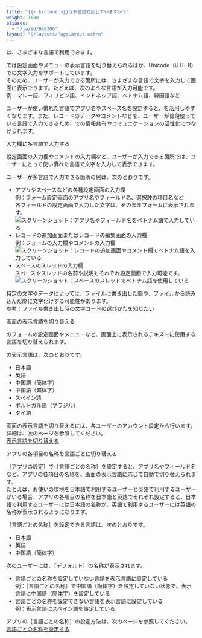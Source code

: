 ```yaml
---
title: "{{< kintone >}}は多言語対応していますか？"
weight: 1600
aliases:
  - "/ja/id/040306"
layout: "@/layouts/PageLayout.astro"
---
```




<Kintone />は、さまざまな言語で利用できます。

<Kintone />では設定画面やメニューの表示言語を切り替えられるほか、Unicode（UTF-8）での文字入力をサポートしています。  
そのため、ユーザーが入力できる箇所には、さまざまな言語で文字を入力して画面に表示できます。たとえば、次のような言語が入力可能です。  
例：マレー語、フィリピン語、インドネシア語、ベトナム語、韓国語など

ユーザーが使い慣れた言語でアプリ名やスペース名を設定すると、<Kintone />を活用しやすくなります。また、レコードのデータやコメントなどを、ユーザーが普段使っている言語で入力できるため、<Kintone />での情報共有やコミュニケーションの活性化につなげられます。

<Heading id="general_localization_30">入力欄に多言語で入力する</Heading>

設定画面の入力欄やコメントの入力欄など、ユーザーが入力できる箇所では、ユーザーにとって使い慣れた言語で文字を入力して表示できます。

ユーザーが多言語で入力できる箇所の例は、次のとおりです。

* アプリやスペースなどの各種設定画面の入力欄  
  例：フォーム設定画面のアプリ名やフィールド名、選択肢の項目名など  
  各フィールドの設定画面で入力した文字は、そのままフォームに表示されます。
  <Img src="/k/kintone/img-ja/other_language_01.png" alt="スクリーンショット：アプリ名やフィールド名をベトナム語で入力している" />
* レコードの追加画面またはレコードの編集画面の入力欄<Wovn></Wovn><Wovn></Wovn>  
  例：フォームの入力欄やコメントの入力欄  
  <Img src="/k/kintone/img-ja/other_language_02.png" alt="スクリーンショット：レコードの追加画面やコメント欄でベトナム語を入力している" />
* スペースのスレッドの入力欄  
  スペースやスレッドの名前や説明もそれぞれ設定画面で入力可能です。
  <Img src="/k/kintone/img-ja/other_language_03.png" alt="スクリーンショット：スペースのスレッドでベトナム語を使用している" />

<Note>

特定の文字やデータによっては、ファイルに書き出した際や、ファイルから読み込んだ際に文字化けする可能性があります。  
参考：[ファイル書き出し時の文字コードの選びかたを知りたい](/k/ja/id/040169.html)

</Note>

<Heading id="general_localization_10">画面の表示言語を切り替える</Heading>

<Kintone />のフォームの設定画面やメニューなど、画面上に表示されるテキストに使用する言語を切り替えられます。

<Kintone />の表示言語は、次のとおりです。

* 日本語
* 英語
* 中国語（簡体字）
* 中国語（繁体字）
* スペイン語
* ポルトガル語（ブラジル）
* タイ語

<Note>

画面の表示言語を切り替えるには、各ユーザーのアカウント設定から行います。詳細は、次のページを参照してください。  
[表示言語を切り替える](/general/ja/id/020410.html)

</Note>

<Heading id="general_localization_20">アプリの各項目の名称を言語ごとに切り替える</Heading>

<Wovn>［アプリの設定］</Wovn>で<Wovn>［言語ごとの名称］</Wovn>を設定すると、アプリ名やフィールド名など、アプリの各項目の名称を、画面の表示言語に応じて自動で切り替えられます。  
たとえば、お使いの環境を日本語で利用するユーザーと英語で利用するユーザーがいる場合、アプリの各項目の名称を日本語と英語でそれぞれ設定すると、日本語で利用するユーザーには日本語の名称が、英語で利用するユーザーには英語の名称が表示されるようになります。

<Wovn>［言語ごとの名称］</Wovn>を設定できる言語は、次のとおりです。

* 日本語
* 英語
* 中国語（簡体字）

次のユーザーには、<Wovn>［デフォルト］</Wovn>の名称が表示されます。

* 言語ごとの名称を設定していない言語を表示言語に設定している  
  例：<Wovn>［言語ごとの名称］</Wovn>で中国語（簡体字）を設定していない状態で、表示言語に中国語（簡体字）を設定している
* 言語ごとの名称を設定できない言語を表示言語に設定している  
  例：表示言語にスペイン語を設定している

<Note>

アプリの<Wovn>［言語ごとの名称］</Wovn>の設定方法は、次のページを参照してください。  
[言語ごとの名称を設定する](/k/ja/id/040557.html)

</Note>
